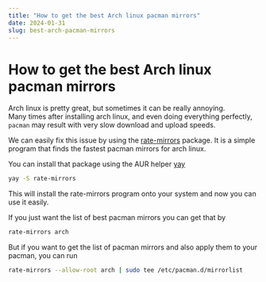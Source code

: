 ```yaml
---
title: "How to get the best Arch linux pacman mirrors"
date: 2024-01-31
slug: best-arch-pacman-mirrors
---
```


# How to get the best Arch linux pacman mirrors
Arch linux is pretty great, but sometimes it can be really annoying. <br/>
Many times after installing arch linux, and even doing everything perfectly, `pacman` may result with very slow download and upload speeds.<br/>

We can easily fix this issue by using the [rate-mirrors](https://github.com/westandskif/rate-mirrors) package. It is a simple program that finds the fastest pacman mirrors for arch linux.

You can install that package using the AUR helper [yay](https://github.com/Jguer/yay)
```sh
yay -S rate-mirrors
```
This will install the rate-mirrors program onto your system and now you can use it easily.

If you just want the list of best pacman mirrors you can get that by 
```sh
rate-mirrors arch
```

But if you want to get the list of pacman mirrors and also apply them to your pacman, you can run
```sh
rate-mirrors --allow-root arch | sudo tee /etc/pacman.d/mirrorlist
```
